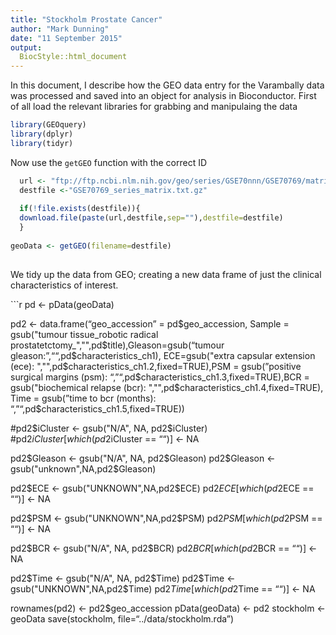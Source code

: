 ```yaml
---
title: "Stockholm Prostate Cancer"
author: "Mark Dunning"
date: "11 September 2015"
output:
  BiocStyle::html_document
---
```


In this document, I describe how the GEO data entry for the Varambally data was processed and saved into an object for analysis in Bioconductor. First of all load the relevant libraries for grabbing and manipulaing the data

```r
library(GEOquery)
library(dplyr)
library(tidyr)

```


Now use the `getGEO` function with the correct ID

```r

  url <- "ftp://ftp.ncbi.nlm.nih.gov/geo/series/GSE70nnn/GSE70769/matrix/"
  destfile <-"GSE70769_series_matrix.txt.gz"
  
  if(!file.exists(destfile)){
  download.file(paste(url,destfile,sep=""),destfile=destfile)
  }
  
geoData <- getGEO(filename=destfile)
  
```  


We tidy up the data from GEO; creating a new data frame of just the clinical characteristics of interest.

```r

pd <- pData(geoData)


pd2 <- data.frame("geo_accession" = pd$geo_accession, Sample = gsub("tumour tissue_robotic radical prostatetctomy_","",pd$title),Gleason=gsub("tumour gleason: ","",pd$characteristics_ch1), ECE=gsub("extra capsular extension (ece): ","",pd$characteristics_ch1.2,fixed=TRUE),PSM = gsub("positive surgical margins (psm): ","",pd$characteristics_ch1.3,fixed=TRUE),BCR = gsub("biochemical relapse (bcr): ","",pd$characteristics_ch1.4,fixed=TRUE), Time = gsub("time to bcr (months): ","",pd$characteristics_ch1.5,fixed=TRUE))

#pd2$iCluster <- gsub("N/A", NA, pd2$iCluster)
#pd2$iCluster[which(pd2$iCluster == "")] <- NA

pd2$Gleason <- gsub("N/A", NA, pd2$Gleason)
pd2$Gleason <- gsub("unknown",NA,pd2$Gleason)

pd2$ECE <- gsub("UNKNOWN",NA,pd2$ECE)
pd2$ECE[which(pd2$ECE == "")] <- NA

pd2$PSM <- gsub("UNKNOWN",NA,pd2$PSM)
pd2$PSM[which(pd2$PSM == "")] <- NA

pd2$BCR <- gsub("N/A", NA, pd2$BCR)
pd2$BCR[which(pd2$BCR == "")] <- NA

pd2$Time <- gsub("N/A", NA, pd2$Time)
pd2$Time <- gsub("UNKNOWN",NA,pd2$Time)
pd2$Time[which(pd2$Time == "")] <- NA


rownames(pd2) <- pd2$geo_accession
pData(geoData) <- pd2
stockholm <- geoData
save(stockholm, file="../data/stockholm.rda")
